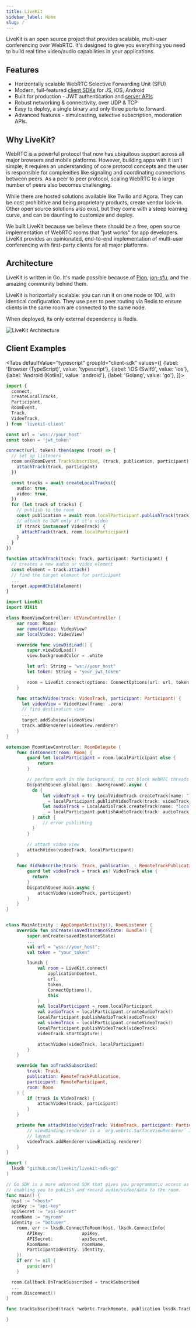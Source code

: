 ```yaml
---
title: LiveKit
sidebar_label: Home
slug: /
---
```


LiveKit is an open source project that provides scalable, multi-user conferencing over WebRTC. It's designed to give you everything you need to build real time video/audio capabilities in your applications.

## Features

- Horizontally scalable WebRTC Selective Forwarding Unit (SFU)
- Modern, full-featured [client SDKs](references/client-sdks.md) for JS, iOS, Android
- Built for production - JWT authentication and [server APIs](references/server-apis.md)
- Robust networking & connectivity, over UDP & TCP
- Easy to deploy, a single binary and only three ports to forward.
- Advanced features - simulcasting, selective subscription, moderation APIs.

## Why LiveKit?

WebRTC is a powerful protocol that now has ubiquitous support across all major browsers and mobile platforms. However, building apps with it isn't simple; it requires an understanding of core protocol concepts and the user is responsible for complexities like signaling and coordinating connections between peers. As a peer to peer protocol, scaling WebRTC to a large number of peers also becomes challenging.

While there are hosted solutions available like Twilio and Agora. They can be cost prohibitive and being proprietary products, create vendor lock-in. Other open source solutions also exist, but they come with a steep learning curve, and can be daunting to customize and deploy.

We built LiveKit because we believe there should be a free, open source implementation of WebRTC rooms that "just works" for app developers. LiveKit provides an opinionated, end-to-end implementation of multi-user conferencing with first-party clients for all major platforms.

## Architecture

LiveKit is written in Go. It's made possible because of [Pion](https://github.com/pion/webrtc), [ion-sfu](https://github.com/pion/ion-sfu), and the amazing community behind them.

LiveKit is horizontally scalable: you can run it on one node or 100, with identical configuration. They use peer to peer routing via Redis to ensure clients in the same room are connected to the same node.

When deployed, its only external dependency is Redis.

![LiveKit Architecture](/img/architecture.png)

## Client Examples

<Tabs
  defaultValue="typescript"
  groupId="client-sdk"
  values={[
    {label: 'Browser (TypeScript)', value: 'typescript'},
    {label: 'iOS (Swift)', value: 'ios'},
    {label: 'Android (Kotlin)', value: 'android'},
    {label: 'Golang', value: 'go'},
  ]}>
  <TabItem value="typescript">

```typescript
import {
  connect,
  createLocalTracks,
  Participant,
  RoomEvent,
  Track,
  VideoTrack,
} from 'livekit-client'

const url = 'wss://your_host'
const token = 'jwt_token'

connect(url, token).then(async (room) => {
  // set up listeners
  room.on(RoomEvent.TrackSubscribed, (track, publication, participant) => {
    attachTrack(track, participant)
  })

  const tracks = await createLocalTracks({
    audio: true,
    video: true,
  })
  for (let track of tracks) {
    // publish to the room
    const publication = await room.localParticipant.publishTrack(track)
    // attach to DOM only if it's video
    if (track instanceof VideoTrack) {
      attachTrack(track, room.localParticipant)
    }
  }
})

function attachTrack(track: Track, participant: Participant) {
  // creates a new audio or video element
  const element = track.attach()
  // find the target element for participant
  ...
  target.appendChild(element)
}

```

  </TabItem>
  <TabItem value="ios">

```swift
import LiveKit
import UIKit

class RoomViewController: UIViewController {
    var room: Room?
    var remoteVideo: VideoView?
    var localVideo: VideoView?

    override func viewDidLoad() {
        super.viewDidLoad()
        view.backgroundColor = .white

        let url: String = "ws://your_host"
        let token: String = "your_jwt_token"

        room = LiveKit.connect(options: ConnectOptions(url: url, token: token), delegate: self)
    }

    func attachVideo(track: VideoTrack, participant: Participant) {
      let videoView = VideoView(frame: .zero)
      // find destination view
      ...
      target.addSubview(videoView)
      track.addRenderer(videoView.renderer)
    }
}

extension RoomViewController: RoomDelegate {
    func didConnect(room: Room) {
        guard let localParticipant = room.localParticipant else {
            return
        }

        // perform work in the background, to not block WebRTC threads
        DispatchQueue.global(qos: .background).async {
          do {
              let videoTrack = try LocalVideoTrack.createTrack(name: "localVideo")
              _ = localParticipant.publishVideoTrack(track: videoTrack)
              let audioTrack = LocalAudioTrack.createTrack(name: "localAudio")
              _ = localParticipant.publishAudioTrack(track: audioTrack)
          } catch {
              // error publishing
          }
        }

        // attach video view
        attachVideo(videoTrack, localParticipant)
    }

    func didSubscribe(track: Track, publication _: RemoteTrackPublication, participant _: RemoteParticipant) {
        guard let videoTrack = track as? VideoTrack else {
          return
        }
        DispatchQueue.main.async {
            attachVideo(videoTrack, participant)
        }
    }
}
```

  </TabItem>
  <TabItem value="android">


```kt

class MainActivity : AppCompatActivity(), RoomListener {
    override fun onCreate(savedInstanceState: Bundle?) {
        super.onCreate(savedInstanceState)
        ...
        val url = "wss://your_host";
        val token = "your_token"

        launch {
            val room = LiveKit.connect(
                applicationContext,
                url,
                token,
                ConnectOptions(),
                this
            )
            val localParticipant = room.localParticipant
            val audioTrack = localParticipant.createAudioTrack()
            localParticipant.publishAudioTrack(audioTrack)
            val videoTrack = localParticipant.createVideoTrack()
            localParticipant.publishVideoTrack(videoTrack)
            videoTrack.startCapture()

            attachVideo(videoTrack, localParticipant)
        }
    }

    override fun onTrackSubscribed(
        track: Track,
        publication: RemoteTrackPublication,
        participant: RemoteParticipant,
        room: Room
    ) {
        if (track is VideoTrack) {
            attachVideo(track, participant)
        }
    }

    private fun attachVideo(videoTrack: VideoTrack, participant: Participant) {
        // viewBinding.renderer is a `org.webrtc.SurfaceViewRenderer` in your
        // layout
        videoTrack.addRenderer(viewBinding.renderer)
    }
}

```

</TabItem>

<TabItem value="go">

```go
import (
  lksdk "github.com/livekit/livekit-sdk-go"
)

// Go SDK is a more advanced SDK that gives you programmatic access as a client
// enabling you to publish and record audio/video/data to the room.
func main() {
  host := "<host>"
  apiKey := "api-key"
  apiSecret := "api-secret"
  roomName := "myroom"
  identity := "botuser"
	room, err := lksdk.ConnectToRoom(host, lksdk.ConnectInfo{
		APIKey:              apiKey,
		APISecret:           apiSecret,
		RoomName:            roomName,
		ParticipantIdentity: identity,
	})
	if err != nil {
		panic(err)
	}

  room.Callback.OnTrackSubscribed = trackSubscribed
  ...
  room.Disconnect()
}

func trackSubscribed(track *webrtc.TrackRemote, publication lksdk.TrackPublication, rp *lksdk.RemoteParticipant) {

}
```

</TabItem>
</Tabs>

